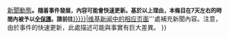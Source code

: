 {{ambox
| type  = notice
| image = [[File:Gnome globe current event.svg|28px]]
| text  = '''本条目或章节記述{{#if:{{{1|}}}|有關{{{1}}}的|一項}}[[Portal:新聞動態|新聞動態]]'''。<span style="margin-top: 0.1em; font-size: 90%;">隨着事件發展，內容可能會快速更新。基於以上理由，本條目在7天左右的時間內被予以[[维基百科:頁面保護方針#頁面保護类型|全保護]]。請前往'''[[n:{{{2|{{{1|Special:Search/{{PAGENAME}}}}}}}}|维基新闻中的相应页面]]'''處補充新聞內容。注意，由於事件的快速更新，此處描述可能與事實有巨大差異。</span>
}}